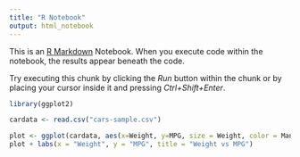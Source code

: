 ---
title: "R Notebook"
output: html_notebook
---

This is an [R Markdown](http://rmarkdown.rstudio.com) Notebook. When you execute code within the notebook, the results appear beneath the code. 

Try executing this chunk by clicking the *Run* button within the chunk or by placing your cursor inside it and pressing *Ctrl+Shift+Enter*. 

```{r}
library(ggplot2)

cardata <- read.csv("cars-sample.csv")

plot <- ggplot(cardata, aes(x=Weight, y=MPG, size = Weight, color = Manufacturer)) + geom_point(alpha=0.5)
plot + labs(x = "Weight", y = "MPG", title = "Weight vs MPG")
```
